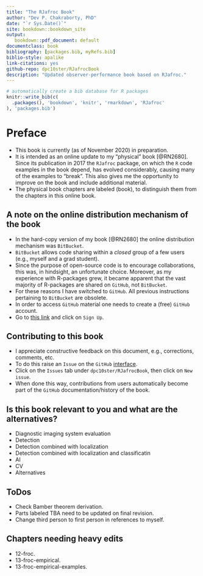 ```yaml
--- 
title: "The RJafroc Book"
author: "Dev P. Chakraborty, PhD"
date: "`r Sys.Date()`"
site: bookdown::bookdown_site
output: 
   bookdown::pdf_document: default
documentclass: book
bibliography: [packages.bib, myRefs.bib]
biblio-style: apalike
link-citations: yes
github-repo: dpc10ster/RJafrocBook
description: "Updated observer-performance book based on RJafroc."
---
```



```r
# automatically create a bib database for R packages
knitr::write_bib(c(
  .packages(), 'bookdown', 'knitr', 'rmarkdown', 'RJafroc'
), 'packages.bib')
```


# Preface {-}
* This book is currently (as of November 2020) in preparation. 
* It is intended as an online update to my "physical" book [@RN2680]. Since its publication in 2017 the `RJafroc` package, on which the `R` code examples in the book depend, has evolved considerably, causing many of the examples to "break". This also gives me the opportunity to improve on the book and include additional material.
* The physical book chapters are labeled (book), to distinguish them from the chapters in this online book.

## A note on the online distribution mechanism of the book {-}
* In the hard-copy version of my book [@RN2680] the online distribution mechanism was `BitBucket`. 
* `BitBucket` allows code sharing within a _closed_ group of a few users (e.g., myself and a grad student). 
* Since the purpose of open-source code is to encourage collaborations, this was, in hindsight, an unfortunate choice. Moreover, as my experience with R-packages grew, it became apparent that the vast majority of R-packages are shared on `GitHub`, not `BitBucket`. 
* For these reasons I have switched to `GitHub`. All previous instructions pertaining to `BitBucket` are obsolete.
* In order to access `GitHub` material one needs to create a (free) `GitHub` account. 
* Go to [this link](https://github.com) and click on `Sign Up`.

## Contributing to this book {-}
* I appreciate constructive feedback on this document, e.g., corrections, comments, etc.  
* To do this raise an `Issue` on the `GitHub` [interface](https://github.com/dpc10ster/RJafrocBook). 
* Click on the `Issues` tab under `dpc10ster/RJafrocBook`, then click on `New issue`.
* When done this way, contributions from users automatically become part of the `GitHub` documentation/history of the book.

## Is this book relevant to you and what are the alternatives? {-}
* Diagnostic imaging system evaluation
* Detection
* Detection combined with localization
* Detection combined with localization and classificatin
* AI
* CV
* Alternatives

## ToDos {-}
* Check Bamber theorem derivation.
* Parts labeled TBA need to be updated on final revision.
* Change third person to first person in references to myself.

## Chapters needing heavy edits {-}
* 12-froc.
* 13-froc-empirical.
* 13-froc-empirical-examples.


